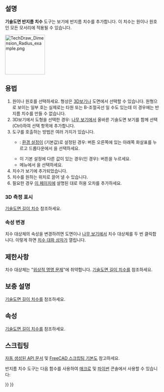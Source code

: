 <languages/>

{{Docnav
|[[TechDraw_VerticalDimension/ko|수직 치수]]
|[[TechDraw_DiameterDimension/ko|지름 치수]]
|[[TechDraw_Workbench/ko|기술도면 작업대]]
|IconL=TechDraw_VerticalDimension.svg
|IconR=TechDraw_DiameterDimension.svg
|IconC=Workbench_TechDraw.svg
}}

{{GuiCommand
|Name=기술도면 반지름 치수
|MenuLocation=기술도면→ 치수→ 반지름 치수 삽입
|Workbenches=[[TechDraw_Workbench/ko|기술도면 작업대]]
|SeeAlso=[[TechDraw_DiameterDimension/ko|기술도면 지름 치수]]
}}

<span id="Description"></span>
==설명==

'''기술도면 반지름 치수''' 도구는 보기에 반지름 치수를 추가합니다. 이 치수는 원이나 원호인 모든 모서리에 적용될 수 있습니다.

[[Image:TechDraw_Dimension_Radius_example.png|130px]]
{{Caption|원의 반지름 치수 표시}}

<span id="Usage"></span>
==용법==

# 원이나 원호를 선택하세요. 형상은 [[3D_view/ko|3D보기]]나 도면에서 선택할 수 있습니다. 원형으로 보이는 일부 호는 실제로는 타원 또는 B-조절곡선 일 수도 있는데 이 경우에는 반지름 치수를 만들 수 없습니다. 
# 3D보기에서 도형을 선택한 경우: [[Tree_view/ko|나무 보기]]에서 올바른 기술도면 보기를 함께 선택(Ctrl)하여 선택 항목에 추가합니다.
# 도구를 호출하는 방법은 여러 가지가 있습니다.
#* {{Version/ko|1.0}}: {{MenuCommand|치수 도구}} [[TechDraw_Preferences/ko#치수|환경 설정]]이 {{Value|단일 도구}}(기본값)로 설정된 경우: {{Button|[[Image:TechDraw_Dimension.svg||x16px]][[Image:Toolbar_flyout_arrow.svg|x16px]]}} 버튼 오른쪽에 있는 아래쪽 화살표를 누르고 드롭다운에서 {{MenuCommand|[[Image:TechDraw_RadiusDimension.svg|16px]] 반지름 치수 삽입}}을 선택하세요.
#* 이 기본 설정에 다른 값이 있는 경우({{VersionMinus|0.21}}인 경우): {{Button|[[Image:TechDraw_RadiusDimension.svg|16px]] [[TechDraw_RadiusDimension/ko|반지름 치수 삽입]]}} 버튼을 누르세요.
#* 메뉴에서 {{MenuCommand|기술도면 → 치수 → [[Image:TechDraw_RadiusDimension.svg|16px]] 반지름 치수 삽입}}을 선택하세요.
# 치수가 보기에 추가되었습니다. 
# 치수를 원하는 위치로 끌어 낼 수 있습니다.
# 필요한 경우 [[TechDraw_Geometric_dimensioning_and_tolerancing/ko#공차(Tolerances)|이 페이지]]에 설명된 대로 허용 오차를 추가하세요.

<span id="Display_3D_measurement"></span>
===3D 측정 표시===

[[TechDraw_LengthDimension/ko#3D 측정 표시|기술도면 길이 치수]] 참조하세요.

<span id="Change_properties"></span>
===속성 변경===

치수 대상체의 속성을 변경하려면 도면이나 [[Tree_view/ko|나무 보기]]에서 치수 대상체를 두 번 클릭합니다. 이렇게 하면 [[TechDraw_LengthDimension/ko#치수 대화 상자|치수 대화 상자]]가 열립니다.

<span id="Limitations"></span>
==제한사항==

치수 대상체는 "[[Topological_naming_problem/ko|위상적 명명 문제]]"에 취약합니다. [[TechDraw_LengthDimension/ko|기술도면 길이 치수]]를 참조하세요.

<span id="Notes"></span>
== 보충 설명 ==

[[TechDraw_LengthDimension/ko#보충 설명|기술도면 길이 치수]]를 참조하세요.

<span id="Properties"></span>
==속성==

[[TechDraw_LengthDimension/ko#Properties|기술도면 길이 치수]]를 참조하세요.

<span id="Scripting"></span>
==스크립팅==

[https://freecad.github.io/SourceDoc/ 자동 생성된 API 문서] 및 [[FreeCAD_Scripting_Basics/ko|FreeCAD 스크립팅 기본]]도 참고하세요.

반지름 치수 도구는 다음 함수를 사용하여 [[Macros/ko|매크로]] 및 [[Python/ko|파이썬]] 콘솔에서 사용할 수 있습니다:

{{Code|code=
dim1 = FreeCAD.ActiveDocument.addObject("TechDraw::DrawViewDimension", "Dimension")
dim1.Type = "Radius"
dim1.References2D=[(view1, "Edge1")]
page.addView(dim1)
}}


{{Docnav
|[[TechDraw_VerticalDimension/ko|수직 치수]]
|[[TechDraw_DiameterDimension/ko|지름 치수]]
|[[TechDraw_Workbench/ko|기술도면 작업대]]
|IconL=TechDraw_VerticalDimension.svg
|IconR=TechDraw_DiameterDimension.svg
|IconC=Workbench_TechDraw.svg
}}

{{TechDraw Tools navi{{#translation:}}}}
{{Userdocnavi{{#translation:}}}}